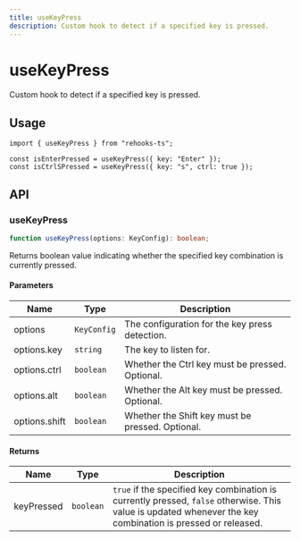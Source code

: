```yaml
---
title: useKeyPress
description: Custom hook to detect if a specified key is pressed.
---
```


# useKeyPress

Custom hook to detect if a specified key is pressed.

## Usage

```tsx
import { useKeyPress } from "rehooks-ts";

const isEnterPressed = useKeyPress({ key: "Enter" });
const isCtrlSPressed = useKeyPress({ key: "s", ctrl: true });
```

## API

### useKeyPress

```ts
function useKeyPress(options: KeyConfig): boolean;
```

Returns boolean value indicating whether the specified key combination is currently pressed.

#### Parameters

| Name          | Type        | Description                                      |
| ------------- | ----------- | ------------------------------------------------ |
| options       | `KeyConfig` | The configuration for the key press detection.   |
| options.key   | `string`    | The key to listen for.                           |
| options.ctrl  | `boolean`   | Whether the Ctrl key must be pressed. Optional.  |
| options.alt   | `boolean`   | Whether the Alt key must be pressed. Optional.   |
| options.shift | `boolean`   | Whether the Shift key must be pressed. Optional. |

#### Returns

| Name       | Type      | Description                                                                                                                                                 |
| ---------- | --------- | ----------------------------------------------------------------------------------------------------------------------------------------------------------- |
| keyPressed | `boolean` | `true` if the specified key combination is currently pressed, `false` otherwise. This value is updated whenever the key combination is pressed or released. |
